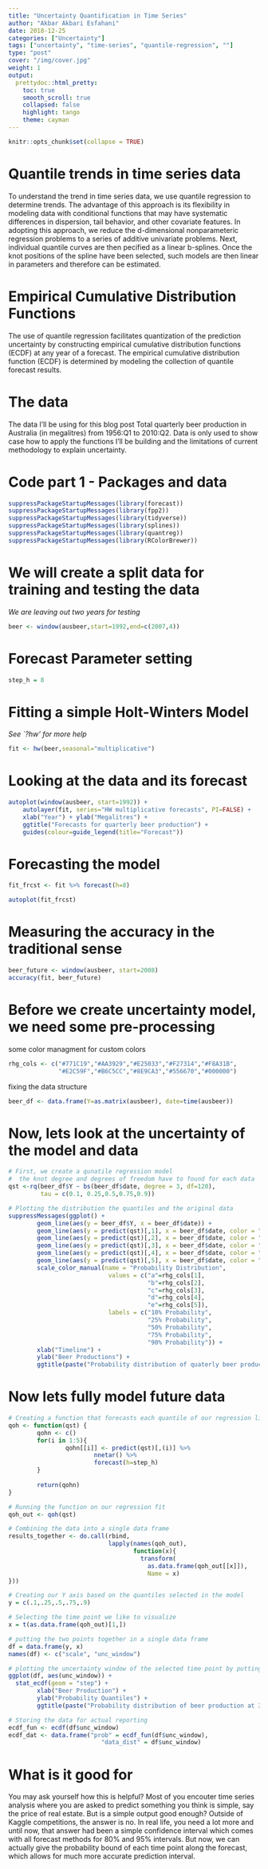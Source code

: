 ```yaml
---
title: "Uncertainty Quantification in Time Series"
author: "Akbar Akbari Esfahani"
date: 2018-12-25
categories: ["Uncertainty"]
tags: ["uncertainty", "time-series", "quantile-regression", ""]
type: "post"
cover: "/img/cover.jpg"
weight: 1
output:
  prettydoc::html_pretty:
    toc: true
    smooth_scroll: true
    collapsed: false
    highlight: tango
    theme: cayman
---
```


```r
knitr::opts_chunk$set(collapse = TRUE)
```

# Quantile trends in time series data

To understand the trend in time series data, we use quantile regression to determine trends. The advantage of this approach is its flexibility in modeling data with conditional functions that may have systematic differences in dispersion, tail behavior, and other covariate features. In adopting this approach, we reduce the d-dimensional nonparameteric regression problems to a series of additive univariate problems. Next, individual quantile curves are then pecified as a linear b-splines. Once the knot positions of the spline have been selected, such models are then linear in parameters and therefore can be estimated.

# Empirical Cumulative Distribution Functions

The use of quantile regression facilitates quantization of the prediction uncertainty by constructing empirical cumulative distribution functions (ECDF) at any year of a forecast. The empirical cumulative distribution function (ECDF) is determined by modeling the collection of quantile forecast results.

# The data

The data I'll be using for this blog post Total quarterly beer production in Australia (in megalitres) from 1956:Q1 to 2010:Q2. Data is only used to show case how to apply the functions I'll be building and the limitations of current methodology to explain uncertainty. 

# Code part 1 - Packages and data

```r
suppressPackageStartupMessages(library(forecast))
suppressPackageStartupMessages(library(fpp2))
suppressPackageStartupMessages(library(tidyverse))
suppressPackageStartupMessages(library(splines))
suppressPackageStartupMessages(library(quantreg))
suppressPackageStartupMessages(library(RColorBrewer))
```

# We will create a split data for training and testing the data

_We are leaving out two years for testing_

```r
beer <- window(ausbeer,start=1992,end=c(2007,4))
```

# Forecast Parameter setting

```r
step_h = 8
```

# Fitting a simple Holt-Winters Model

_See `?hw' for more help_

```r
fit <- hw(beer,seasonal="multiplicative")
```

# Looking at the data and its forecast

```r
autoplot(window(ausbeer, start=1992)) +
    autolayer(fit, series="HW multiplicative forecasts", PI=FALSE) +
    xlab("Year") + ylab("Megalitres") +
    ggtitle("Forecasts for quarterly beer production") +
    guides(colour=guide_legend(title="Forecast"))
```

# Forecasting the model

```r
fit_frcst <- fit %>% forecast(h=8)

autoplot(fit_frcst)
```

# Measuring the accuracy in the traditional sense

```r
beer_future <- window(ausbeer, start=2008)
accuracy(fit, beer_future)
```

# Before we create uncertainty model, we need some pre-processing

some color managment for custom colors

```r
rhg_cols <- c("#771C19","#AA3929","#E25033","#F27314","#F8A31B",
              "#E2C59F","#B6C5CC","#8E9CA3","#556670","#000000")
```

fixing the data structure

```r
beer_df <- data.frame(Y=as.matrix(ausbeer), date=time(ausbeer))
```

# Now, lets look at the uncertainty of the model and data

```r
# First, we create a qunatile regression model 
#  the knot degree and degrees of freedom have to found for each data
qst <-rq(beer_df$Y ~ bs(beer_df$date, degree = 3, df=120), 
         tau = c(0.1, 0.25,0.5,0.75,0.9))

# Plotting the distribution the quantiles and the original data
suppressMessages(ggplot() + 
        geom_line(aes(y = beer_df$Y, x = beer_df$date)) +
        geom_line(aes(y = predict(qst)[,1], x = beer_df$date, color = "a")) +
        geom_line(aes(y = predict(qst)[,2], x = beer_df$date, color = "b")) +
        geom_line(aes(y = predict(qst)[,3], x = beer_df$date, color = "c")) +
        geom_line(aes(y = predict(qst)[,4], x = beer_df$date, color = "d")) +
        geom_line(aes(y = predict(qst)[,5], x = beer_df$date, color = "e")) +
        scale_color_manual(name = "Probability Distribution",
                            values = c("a"=rhg_cols[1],
                                       "b"=rhg_cols[2],
                                       "c"=rhg_cols[3],
                                       "d"=rhg_cols[4],
                                       "e"=rhg_cols[5]), 
                            labels = c("10% Probability",
                                       "25% Probability",
                                       "50% Probability",
                                       "75% Probability",
                                       "90% Probability")) +
        xlab("Timeline") +
        ylab("Beer Productions") +
        ggtitle(paste("Probability distribution of quaterly beer production of for all years")))

```

# Now lets fully model future data

```r
# Creating a function that forecasts each quantile of our regression line
qoh <- function(qst) {
        qohn <- c()
        for(i in 1:5){
                qohn[[i]] <- predict(qst)[,(i)] %>%
                        nnetar() %>%
                        forecast(h=step_h)
        }
        
        return(qohn)
}

# Running the function on our regression fit
qoh_out <- qoh(qst) 

# Combining the data into a single data frame
results_together <- do.call(rbind,
                            lapply(names(qoh_out),
                                   function(x){
                                     transform(
                                       as.data.frame(qoh_out[[x]]), 
                                       Name = x)
}))

# Creating our Y axis based on the quantiles selected in the model
y = c(.1,.25,.5,.75,.9)

# Selecting the time point we like to visualize
x = t(as.data.frame(qoh_out)[1,])

# putting the two points together in a single data frame
df = data.frame(y, x)
names(df) <- c("scale", "unc_window")

# plotting the uncertainty window of the selected time point by putting the data inside an Empirical Cumulative Distribution Function (ecdf)
ggplot(df, aes(unc_window)) + 
  stat_ecdf(geom = "step") +
        xlab("Beer Production") +
        ylab("Probability Quantiles") +
        ggtitle(paste("Probability distribution of beer production at 3rd quater 2010 forecast"))

# Storing the data for actual reporting
ecdf_fun <- ecdf(df$unc_window)
ecdf_dat <- data.frame("prob" = ecdf_fun(df$unc_window),
                          "data_dist" = df$unc_window)
```

# What is it good for

You may ask yourself how this is helpful? Most of you encouter time series analysis where you are asked to predict something you think is simple, say the price of real estate. But is a simple output good enough? Outside of Kaggle competitions, the answer is no. In real life, you need a lot more and until now, that answer had been a simple confidence interval which comes with all forecast methods for 80% and 95% intervals. But now, we can actually give the probability bound of each time point along the forecast, which allows for much more accurate prediction interval.
